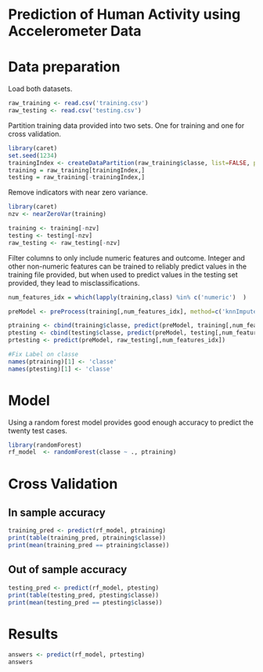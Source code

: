 Prediction of Human Activity using Accelerometer Data
========================================================

# Data preparation

Load both datasets.
```r
raw_training <- read.csv('training.csv')
raw_testing <- read.csv('testing.csv')
```

Partition training data provided into two sets. One for training and one for cross validation.

```r
library(caret)
set.seed(1234)
trainingIndex <- createDataPartition(raw_training$classe, list=FALSE, p=.9)
training = raw_training[trainingIndex,]
testing = raw_training[-trainingIndex,]
```

Remove indicators with near zero variance.
```r
library(caret)
nzv <- nearZeroVar(training)

training <- training[-nzv]
testing <- testing[-nzv]
raw_testing <- raw_testing[-nzv]
```


Filter columns to only include numeric features and outcome. Integer and other non-numeric features can be trained to reliably predict values in the training file provided, but when used to predict values in the testing set provided, they lead to misclassifications.

```r
num_features_idx = which(lapply(training,class) %in% c('numeric')  )

preModel <- preProcess(training[,num_features_idx], method=c('knnImpute'))

ptraining <- cbind(training$classe, predict(preModel, training[,num_features_idx]))
ptesting <- cbind(testing$classe, predict(preModel, testing[,num_features_idx]))
prtesting <- predict(preModel, raw_testing[,num_features_idx])

#Fix Label on classe
names(ptraining)[1] <- 'classe'
names(ptesting)[1] <- 'classe'
```

# Model

Using a random forest model provides good enough accuracy to predict the twenty test cases.
```r
library(randomForest)
rf_model  <- randomForest(classe ~ ., ptraining)
```

# Cross Validation

## In sample accuracy
```r
training_pred <- predict(rf_model, ptraining) 
print(table(training_pred, ptraining$classe))
print(mean(training_pred == ptraining$classe))
```

## Out of sample accuracy
```r
testing_pred <- predict(rf_model, ptesting) 
print(table(testing_pred, ptesting$classe))
print(mean(testing_pred == ptesting$classe))
```

# Results

```r
answers <- predict(rf_model, prtesting) 
answers
```
